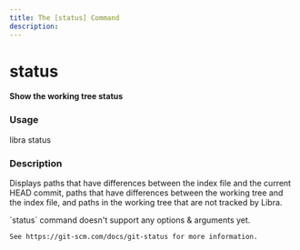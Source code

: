 ```yaml
---
title: The [status] Command
description:
---
```


# status

**Show the working tree status**

### Usage

libra status

### Description

Displays paths that have differences between the index file and the current HEAD commit, paths that have differences between the working
tree and the index file, and paths in the working tree that are not tracked by Libra.

<Note type="note" title="Note">
    `status` command doesn't support any options & arguments yet.

    See https://git-scm.com/docs/git-status for more information.
</Note>